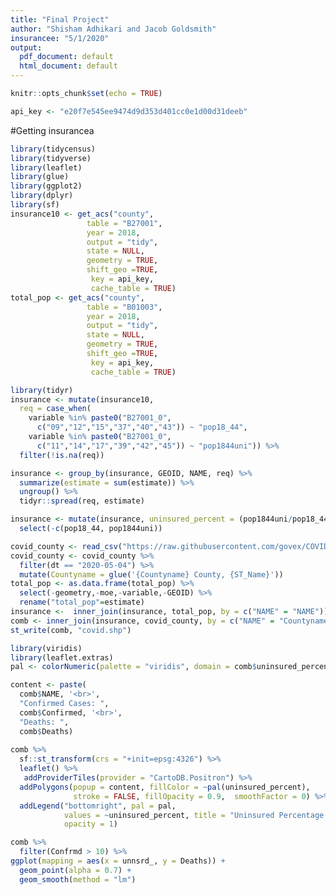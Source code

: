 ```yaml
---
title: "Final Project"
author: "Shisham Adhikari and Jacob Goldsmith"
insurancee: "5/1/2020"
output:
  pdf_document: default
  html_document: default
---
```


```r
knitr::opts_chunk$set(echo = TRUE)
```

```r
api_key <- "e20f7e545ee9474d9d353d401cc0e1d00d31deeb"
```

#Getting insurancea
```r
library(tidycensus)
library(tidyverse)
library(leaflet)
library(glue)
library(ggplot2)
library(dplyr)
library(sf)
insurance10 <- get_acs("county", 
                 table = "B27001",
                 year = 2018, 
                 output = "tidy", 
                 state = NULL, 
                 geometry = TRUE, 
                 shift_geo =TRUE,
                  key = api_key, 
                  cache_table = TRUE)
total_pop <- get_acs("county", 
                 table = "B01003",
                 year = 2018, 
                 output = "tidy", 
                 state = NULL, 
                 geometry = TRUE, 
                 shift_geo =TRUE,
                  key = api_key, 
                  cache_table = TRUE)

```

```r
library(tidyr)
insurance <- mutate(insurance10,
  req = case_when(
    variable %in% paste0("B27001_0",
      c("09","12","15","37","40","43")) ~ "pop18_44",
    variable %in% paste0("B27001_0",
      c("11","14","17","39","42","45")) ~ "pop1844uni")) %>%
  filter(!is.na(req))
```

```r
insurance <- group_by(insurance, GEOID, NAME, req) %>%
  summarize(estimate = sum(estimate)) %>%
  ungroup() %>%
  tidyr::spread(req, estimate) 

insurance <- mutate(insurance, uninsured_percent = (pop1844uni/pop18_44) * 100) %>%
  select(-c(pop18_44, pop1844uni)) 
```

```r
covid_county <- read_csv("https://raw.githubusercontent.com/govex/COVID-19/master/data_tables/JHU_USCountymap/df_Counties2020.csv")
covid_county <- covid_county %>%
  filter(dt == "2020-05-04") %>%
  mutate(Countyname = glue('{Countyname} County, {ST_Name}'))
total_pop <- as.data.frame(total_pop) %>%
  select(-geometry,-moe,-variable,-GEOID) %>%
  rename("total_pop"=estimate)
insurance <-  inner_join(insurance, total_pop, by = c("NAME" = "NAME"))
comb <- inner_join(insurance, covid_county, by = c("NAME" = "Countyname"))
st_write(comb, "covid.shp")
```

```r
library(viridis)
library(leaflet.extras)
pal <- colorNumeric(palette = "viridis", domain = comb$uninsured_percent)

content <- paste(
  comb$NAME, '<br>',
  "Confirmed Cases: ",
  comb$Confirmed, '<br>',
  "Deaths: ",
  comb$Deaths)
  
comb %>%
  sf::st_transform(crs = "+init=epsg:4326") %>%
  leaflet() %>%
   addProviderTiles(provider = "CartoDB.Positron") %>%
  addPolygons(popup = content, fillColor = ~pal(uninsured_percent),
              stroke = FALSE, fillOpacity = 0.9,  smoothFactor = 0) %>%
  addLegend("bottomright", pal = pal, 
            values = ~uninsured_percent, title = "Uninsured Percentage of 18-44yrs",
            opacity = 1)
```
```r
comb %>%
  filter(Confrmd > 10) %>%
ggplot(mapping = aes(x = unnsrd_, y = Deaths)) +
  geom_point(alpha = 0.7) +
  geom_smooth(method = "lm")
```




